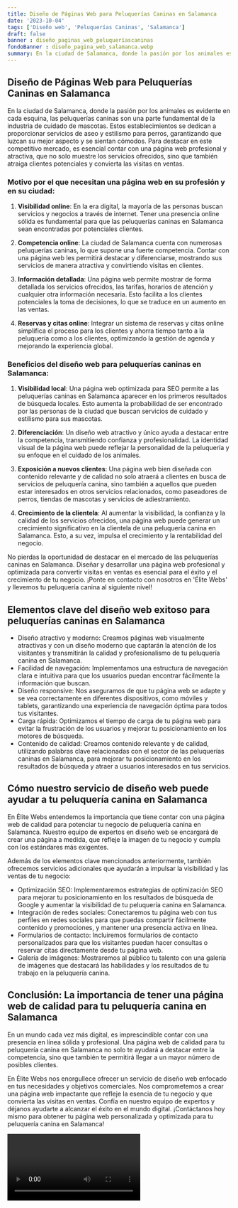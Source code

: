 ```yaml
---
title: Diseño de Páginas Web para Peluquerías Caninas en Salamanca
date: '2023-10-04'
tags: ['Diseño web', 'Peluquerías Caninas', 'Salamanca']
draft: false
banner : diseño_paginas_web_peluqueríascaninas
fondoBanner : diseño_pagina_web_salamanca.webp
summary: En la ciudad de Salamanca, donde la pasión por los animales es evidente en cada esquina, las peluquerías caninas son una parte fundamental de la industria de cuidado de mascotas. Estos establecimientos se dedican a proporcionar servicios de aseo y estilismo para perros, garantizando que luzcan su mejor aspecto y se sientan cómodos. Para destacar en este competitivo mercado, es esencial contar con una página web profesional y atractiva, que no solo muestre los servicios ofrecidos, sino que también atraiga clientes potenciales y convierta las visitas en ventas.
---
```


## Diseño de Páginas Web para Peluquerías Caninas en Salamanca

En la ciudad de Salamanca, donde la pasión por los animales es evidente en cada esquina, las peluquerías caninas son una parte fundamental de la industria de cuidado de mascotas. Estos establecimientos se dedican a proporcionar servicios de aseo y estilismo para perros, garantizando que luzcan su mejor aspecto y se sientan cómodos. Para destacar en este competitivo mercado, es esencial contar con una página web profesional y atractiva, que no solo muestre los servicios ofrecidos, sino que también atraiga clientes potenciales y convierta las visitas en ventas.

### Motivo por el que necesitan una página web en su profesión y en su ciudad:

1. **Visibilidad online**: En la era digital, la mayoría de las personas buscan servicios y negocios a través de internet. Tener una presencia online sólida es fundamental para que las peluquerías caninas en Salamanca sean encontradas por potenciales clientes.

2. **Competencia online**: La ciudad de Salamanca cuenta con numerosas peluquerías caninas, lo que supone una fuerte competencia. Contar con una página web les permitirá destacar y diferenciarse, mostrando sus servicios de manera atractiva y convirtiendo visitas en clientes.

3. **Información detallada**: Una página web permite mostrar de forma detallada los servicios ofrecidos, las tarifas, horarios de atención y cualquier otra información necesaria. Esto facilita a los clientes potenciales la toma de decisiones, lo que se traduce en un aumento en las ventas.

4. **Reservas y citas online**: Integrar un sistema de reservas y citas online simplifica el proceso para los clientes y ahorra tiempo tanto a la peluquería como a los clientes, optimizando la gestión de agenda y mejorando la experiencia global.

### Beneficios del diseño web para peluquerías caninas en Salamanca:

1. **Visibilidad local**: Una página web optimizada para SEO permite a las peluquerías caninas en Salamanca aparecer en los primeros resultados de búsqueda locales. Esto aumenta la probabilidad de ser encontrado por las personas de la ciudad que buscan servicios de cuidado y estilismo para sus mascotas.

2. **Diferenciación**: Un diseño web atractivo y único ayuda a destacar entre la competencia, transmitiendo confianza y profesionalidad. La identidad visual de la página web puede reflejar la personalidad de la peluquería y su enfoque en el cuidado de los animales.

3. **Exposición a nuevos clientes**: Una página web bien diseñada con contenido relevante y de calidad no solo atraerá a clientes en busca de servicios de peluquería canina, sino también a aquellos que pueden estar interesados en otros servicios relacionados, como paseadores de perros, tiendas de mascotas y servicios de adiestramiento.

4. **Crecimiento de la clientela**: Al aumentar la visibilidad, la confianza y la calidad de los servicios ofrecidos, una página web puede generar un crecimiento significativo en la clientela de una peluquería canina en Salamanca. Esto, a su vez, impulsa el crecimiento y la rentabilidad del negocio.

No pierdas la oportunidad de destacar en el mercado de las peluquerías caninas en Salamanca. Diseñar y desarrollar una página web profesional y optimizada para convertir visitas en ventas es esencial para el éxito y el crecimiento de tu negocio. ¡Ponte en contacto con nosotros en 'Élite Webs' y llevemos tu peluquería canina al siguiente nivel!

<GifSeo />

<Cta />

## Elementos clave del diseño web exitoso para peluquerías caninas en Salamanca

- Diseño atractivo y moderno: Creamos páginas web visualmente atractivas y con un diseño moderno que captarán la atención de los visitantes y transmitirán la calidad y profesionalismo de tu peluquería canina en Salamanca.
- Facilidad de navegación: Implementamos una estructura de navegación clara e intuitiva para que los usuarios puedan encontrar fácilmente la información que buscan.
- Diseño responsive: Nos aseguramos de que tu página web se adapte y se vea correctamente en diferentes dispositivos, como móviles y tablets, garantizando una experiencia de navegación óptima para todos tus visitantes.
- Carga rápida: Optimizamos el tiempo de carga de tu página web para evitar la frustración de los usuarios y mejorar tu posicionamiento en los motores de búsqueda.
- Contenido de calidad: Creamos contenido relevante y de calidad, utilizando palabras clave relacionadas con el sector de las peluquerías caninas en Salamanca, para mejorar tu posicionamiento en los resultados de búsqueda y atraer a usuarios interesados en tus servicios.

## Cómo nuestro servicio de diseño web puede ayudar a tu peluquería canina en Salamanca

En Élite Webs entendemos la importancia que tiene contar con una página web de calidad para potenciar tu negocio de peluquería canina en Salamanca. Nuestro equipo de expertos en diseño web se encargará de crear una página a medida, que refleje la imagen de tu negocio y cumpla con los estándares más exigentes.

Además de los elementos clave mencionados anteriormente, también ofrecemos servicios adicionales que ayudarán a impulsar la visibilidad y las ventas de tu negocio:

- Optimización SEO: Implementaremos estrategias de optimización SEO para mejorar tu posicionamiento en los resultados de búsqueda de Google y aumentar la visibilidad de tu peluquería canina en Salamanca.
- Integración de redes sociales: Conectaremos tu página web con tus perfiles en redes sociales para que puedas compartir fácilmente contenido y promociones, y mantener una presencia activa en línea.
- Formularios de contacto: Incluiremos formularios de contacto personalizados para que los visitantes puedan hacer consultas o reservar citas directamente desde tu página web.
- Galería de imágenes: Mostraremos al público tu talento con una galería de imágenes que destacará las habilidades y los resultados de tu trabajo en la peluquería canina.

## Conclusión: La importancia de tener una página web de calidad para tu peluquería canina en Salamanca

En un mundo cada vez más digital, es imprescindible contar con una presencia en línea sólida y profesional. Una página web de calidad para tu peluquería canina en Salamanca no solo te ayudará a destacar entre la competencia, sino que también te permitirá llegar a un mayor número de posibles clientes.

En Élite Webs nos enorgullece ofrecer un servicio de diseño web enfocado en tus necesidades y objetivos comerciales. Nos comprometemos a crear una página web impactante que refleje la esencia de tu negocio y que convierta las visitas en ventas. Confía en nuestro equipo de expertos y déjanos ayudarte a alcanzar el éxito en el mundo digital. ¡Contáctanos hoy mismo para obtener tu página web personalizada y optimizada para tu peluquería canina en Salamanca!

<Video />

<CtaBot job='Peluquerías Caninas' city='Salamanca'/>

<Gmaps query='Salamanca+españa+maps' />